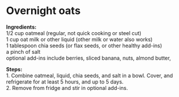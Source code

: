 # Overnight oats {#oats .unnumbered}

**Ingredients:**  
1/2 cup oatmeal (regular, not quick cooking or steel cut)  
1 cup oat milk or other liquid (other milk or water also works)  
1 tablespoon chia seeds (or flax seeds, or other healthy add-ins)  
a pinch of salt  
optional add-ins include berries, sliced banana, nuts, almond butter, 

**Steps:**  
1. Combine oatmeal, liquid, chia seeds, and salt in a bowl. Cover, and refrigerate for at least 5 hours, and up to 5 days.   
2. Remove from fridge and stir in optional add-ins.  


